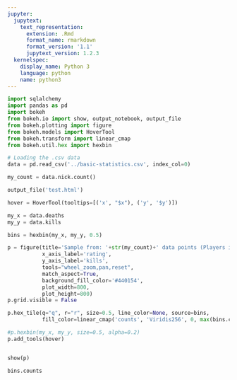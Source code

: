 ```yaml
---
jupyter:
  jupytext:
    text_representation:
      extension: .Rmd
      format_name: rmarkdown
      format_version: '1.1'
      jupytext_version: 1.2.3
  kernelspec:
    display_name: Python 3
    language: python
    name: python3
---
```


```python
import sqlalchemy
import pandas as pd
import bokeh
from bokeh.io import show, output_notebook, output_file
from bokeh.plotting import figure
from bokeh.models import HoverTool
from bokeh.transform import linear_cmap
from bokeh.util.hex import hexbin
```

```python
# Loading the .csv data
data = pd.read_csv('../basic-statistics.csv', index_col=0)
```

```python
my_count = data.nick.count()
```

```python
output_file('test.html')
```

```python
hover = HoverTool(tooltips=[('x', "$x"), ('y', '$y')])

my_x = data.deaths
my_y = data.kills

bins = hexbin(my_x, my_y, 0.5)

p = figure(title='Sample from: '+str(my_count)+' data points (Players in games)',
           x_axis_label='rating', 
           y_axis_label='kills',
           tools="wheel_zoom,pan,reset",
           match_aspect=True,
           background_fill_color='#440154',
           plot_width=800,
           plot_height=800)
p.grid.visible = False

p.hex_tile(q="q", r="r", size=0.5, line_color=None, source=bins,
           fill_color=linear_cmap('counts', 'Viridis256', 0, max(bins.counts)))

#p.hexbin(my_x, my_y, size=0.5, alpha=0.2)
p.add_tools(hover)


show(p)
```

```python
bins.counts
```

```python

```
